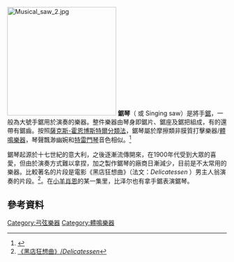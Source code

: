[[Image:Musical_saw_2.jpg|250px]]
'''鋸琴'''（{{lang-en|Musical saw}} 或 Singing saw）是將手[[鋸|鋸]]，一般為大號手鋸用於演奏的樂器。整件樂器由琴身即鋸片、鋸座及鋸把組成，有的還帶有鋸齒。按照[[薩克斯-霍恩博斯特爾分類法|薩克斯-霍恩博斯特爾分類法]]，鋸琴屬於摩擦類非膜質打擊樂器/[[體鳴樂器|體鳴樂器]]，琴聲飄渺幽婉和[[特雷門|特雷門琴]]音色相似。<ref>{{Cite web |url=http://www.musicalsaw.com/ |title=musicalsaw |access-date=2011-10-27 |archive-url=https://web.archive.org/web/20180731200324/http://musicalsaw.com/ |archive-date=2018-07-31 |dead-url=yes }}</ref>

鋸琴起源於十七世紀的意大利，之後逐漸流傳開來，在1900年代受到大眾的喜愛，但由於演奏方式難以拿捏，加之製作鋸琴的廠商日漸減少，目前是不太常用的樂器。比較著名的片段是電影《黑店狂想曲》（法文：''Delicatessen'' ）男主人翁演奏的片段。<ref>[http://www.imdb.com/title/tt0101700/ 《黑店狂想曲》/''Delicatessen'']</ref>。在[[小羊肖恩|小羊肖恩]]的某一集里，比泽尔也有拿手鋸表演鋸琴。

==參考資料==
<references />

{{乐器}}

[[Category:弓弦樂器|Category:弓弦樂器]]
[[Category:體鳴樂器|Category:體鳴樂器]]